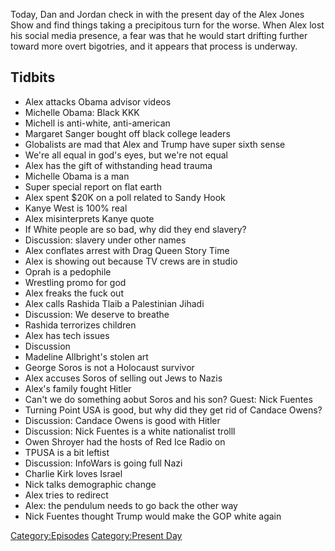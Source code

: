 {{Episode
    | title           = October 30, 2019
    | caption         = [https://knowledgefight.libsyn.com/knowledge-fight-october-30-2019 Listen to this episode on Libsyn]
    | episodeNumber   = 363
    | length          = 01:48:52
    | airDate         = November 1, 2019
    | coverageDate    = October 30, 2019
    | episodeType     = [[:Category:Present Day|Present Day]]
    | appearance      = [[Michelle Obama]], [[Margaret Sanger]], [[Kanye West]], [[Oprah]], [[Rashida Tlaib]], [[Madeline Allbright]], [[Nick Fuentes]], [[Candace Owens]], [[Owen Shroyer]], [[Charlie Kirk]]
    | previousEpisode = [[362: There Is No Mermaid]]
    | nextEpisode     = [[364: April 21-22, 2013]]
}}

{{Stub}}

Today, Dan and Jordan check in with the present day of the Alex Jones Show and find things taking a precipitous turn for the worse. When Alex lost his social media presence, a fear was that he would start drifting further toward more overt bigotries, and it appears that process is underway.

==Tidbits==

*Alex attacks Obama advisor videos
*Michelle Obama: Black KKK
*Michell is anti-white, anti-american
*Margaret Sanger bought off black college leaders
*Globalists are mad that Alex and Trump have super sixth sense
*We're all equal in god's eyes, but we're not equal
*Alex has the gift of withstanding head trauma
*Michelle Obama is a man
*Super special report on flat earth
*Alex spent $20K on a poll related to Sandy Hook
*Kanye West is 100% real
*Alex misinterprets Kanye quote
*If White people are so bad, why did they end slavery?
*Discussion: slavery under other names
*Alex conflates arrest with Drag Queen Story Time
*Alex is showing out because TV crews are in studio
*Oprah is a pedophile
*Wrestling promo for god
*Alex freaks the fuck out
*Alex calls Rashida Tlaib a Palestinian Jihadi
*Discussion: We deserve to breathe
*Rashida terrorizes children
*Alex has tech issues
*Discussion
*Madeline Allbright's stolen art
*George Soros is not a Holocaust survivor
*Alex accuses Soros of selling out Jews to Nazis
*Alex's family fought Hitler
*Can't we do something aobut Soros and his son? Guest: Nick Fuentes
*Turning Point USA is good, but why did they get rid of Candace Owens?
*Discussion: Candace Owens is good with Hitler
*Discussion: Nick Fuentes is a white nationalist trolll
*Owen Shroyer had the hosts of Red Ice Radio on
*TPUSA is a bit leftist
*Discussion: InfoWars is going full Nazi
*Charlie Kirk loves Israel
*Nick talks demographic change
*Alex tries to redirect
*Alex: the pendulum needs to go back the other way
*Nick Fuentes thought Trump would make the GOP white again

[[Category:Episodes]]
[[Category:Present Day]]
